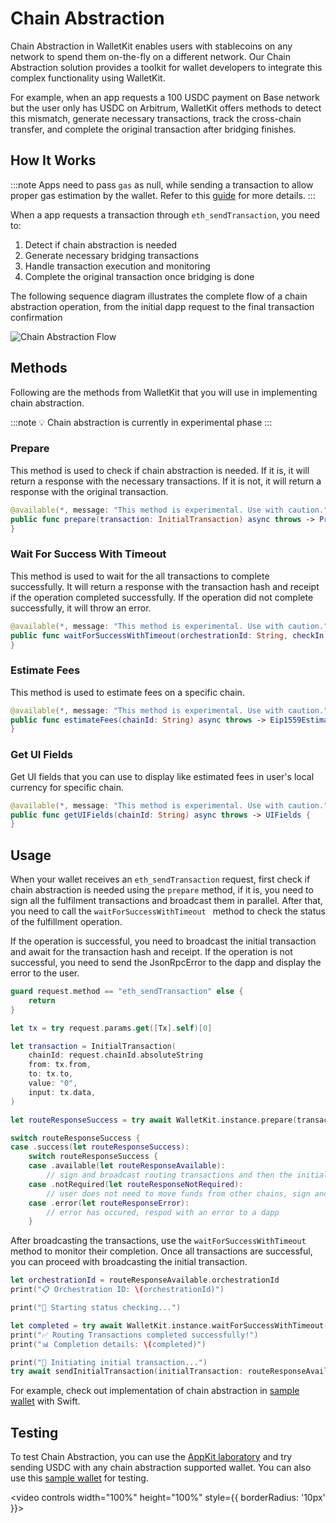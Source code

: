# Chain Abstraction

Chain Abstraction in WalletKit enables users with stablecoins on any network to spend them on-the-fly on a different network. Our Chain Abstraction solution provides a toolkit for wallet developers to integrate this complex functionality using WalletKit.

For example, when an app requests a 100 USDC payment on Base network but the user only has USDC on Arbitrum, WalletKit offers methods to detect this mismatch, generate necessary transactions, track the cross-chain transfer, and complete the original transaction after bridging finishes.

## How It Works

:::note
Apps need to pass `gas` as null, while sending a transaction to allow proper gas estimation by the wallet. Refer to this [guide](../../../appkit/next/experimental/chain-abstraction.mdx) for more details.
:::

When a app requests a transaction through `eth_sendTransaction`, you need to:
1. Detect if chain abstraction is needed
2. Generate necessary bridging transactions
3. Handle transaction execution and monitoring
4. Complete the original transaction once bridging is done

The following sequence diagram illustrates the complete flow of a chain abstraction operation, from the initial dapp request to the final transaction confirmation

![Chain Abstraction Flow](/assets/chain-abstraction-flow.png)

## Methods

Following are the methods from WalletKit that you will use in implementing chain abstraction.

:::note
💡 Chain abstraction is currently in experimental phase
:::

### Prepare 

This method is used to check if chain abstraction is needed. If it is, it will return a response with the necessary transactions. 
If it is not, it will return a response with the original transaction. 

```swift
@available(*, message: "This method is experimental. Use with caution.")
public func prepare(transaction: InitialTransaction) async throws -> PrepareResponse {
}
```

### Wait For Success With Timeout

This method is used to wait for the all transactions to complete successfully. It will return a response with the transaction hash and receipt if the operation completed successfully. 
If the operation did not complete successfully, it will throw an error.

```swift
@available(*, message: "This method is experimental. Use with caution.")
public func waitForSuccessWithTimeout(orchestrationId: String, checkIn: UInt64, timeout: UInt64 = 180) async throws -> StatusResponseCompleted {
}
```

### Estimate Fees

This method is used to estimate fees on a specific chain. 

```swift
@available(*, message: "This method is experimental. Use with caution.")
public func estimateFees(chainId: String) async throws -> Eip1559Estimation {
}
```

### Get UI Fields

Get UI fields that you can use to display like estimated fees in user's local currency for specific chain.

```swift
@available(*, message: "This method is experimental. Use with caution.")
public func getUIFields(chainId: String) async throws -> UIFields {
}
```

## Usage

When your wallet receives an `eth_sendTransaction` request, first check if chain abstraction is needed using the `prepare` method, if it is, you need to sign all the fulfilment transactions and broadcast them in parallel. 
After that, you need to call the `waitForSuccessWithTimeout ` method to check the status of the fulfillment operation. 

If the operation is successful, you need to broadcast the initial transaction and await for the transaction hash and receipt. 
If the operation is not successful, you need to send the JsonRpcError to the dapp and display the error to the user. 

```swift
guard request.method == "eth_sendTransaction" else {
    return
}

let tx = try request.params.get([Tx].self)[0]

let transaction = InitialTransaction(
    chainId: request.chainId.absoluteString
    from: tx.from,
    to: tx.to,
    value: "0",
    input: tx.data,
)

let routeResponseSuccess = try await WalletKit.instance.prepare(transaction: transaction)

switch routeResponseSuccess {
case .success(let routeResponseSuccess):
    switch routeResponseSuccess {
    case .available(let routeResponseAvailable):
        // sign and broadcast routing transactions and then the initial transaction
    case .notRequired(let routeResponseNotRequired):
        // user does not need to move funds from other chains, sign and broadcast original transaction
    case .error(let routeResponseError):
        // error has occured, respod with an error to a dapp
    }
```

After broadcasting the transactions, use the `waitForSuccessWithTimeout` method to monitor their completion. Once all transactions are successful, you can proceed with broadcasting the initial transaction.

```swift 
let orchestrationId = routeResponseAvailable.orchestrationId
print("📋 Orchestration ID: \(orchestrationId)")

print("🔄 Starting status checking...")

let completed = try await WalletKit.instance.waitForSuccessWithTimeout(orchestrationId: orchestrationId, checkIn: 5, timeout: 180)
print("✅ Routing Transactions completed successfully!")
print("📊 Completion details: \(completed)")

print("🚀 Initiating initial transaction...")
try await sendInitialTransaction(initialTransaction: routeResponseAvailable.initialTransaction)
```

For example, check out implementation of chain abstraction in [sample wallet](https://github.com/reown-com/reown-swift/blob/develop/Example/WalletApp/PresentationLayer/Wallet/CATransactionModal/CATransactionPresenter.swift) with Swift. 

## Testing 

To test Chain Abstraction, you can use the [AppKit laboratory](https://appkit-lab.reown.com/library/wagmi/) and try sending USDC with any chain abstraction supported wallet. 
You can also use this [sample wallet](https://testflight.apple.com/join/09bTAryp) for testing. 

<video controls width="100%" height="100%" style={{ borderRadius: '10px' }}>
  <source src="/assets/chain-abstraction-demo.mp4" type="video/mp4" />
</video>